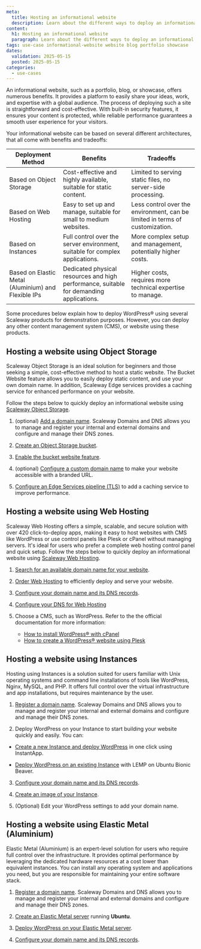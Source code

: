 ```yaml
---
meta:
  title: Hosting an informational website
  description: Learn about the different ways to deploy an informational website (blog, portfolio, showcase) with Scaleway.
content:
  h1: Hosting an informational website
  paragraph: Learn about the different ways to deploy an informational 
tags: use-case informational-website website blog portfolio showcase
dates:
  validation: 2025-05-15
  posted: 2025-05-15
categories:
  - use-cases
---
```


An informational website, such as a portfolio, blog, or showcase, offers numerous benefits. It provides a platform to easily share your ideas, work, and expertise with a global audience. The process of deploying such a site is straightforward and cost-effective. With built-in security features, it ensures your content is protected, while reliable performance guarantees a smooth user experience for your visitors.

Your informational website can be based on several different architectures, that all come with benefits and tradeoffs:

| Deployment Method       | Benefits                                      | Tradeoffs                            |
|-------------------------|-----------------------------------------------|--------------------------------------|
| Based on Object Storage | Cost-effective and highly available, suitable for static content. | Limited to serving static files, no server-side processing. |
| Based on Web Hosting    | Easy to set up and manage, suitable for small to medium websites. | Less control over the environment, can be limited in terms of customization. |
| Based on Instances      | Full control over the server environment, suitable for complex applications. | More complex setup and management, potentially higher costs. |
| Based on Elastic Metal (Aluminium) and Flexible IPs | Dedicated physical resources and high performance, suitable for demanding applications. | Higher costs, requires more technical expertise to manage. |

<Message type="note">
Some procedures below explain how to deploy WordPress® using several Scaleway products for demonstration purposes. However, you can deploy any other content management system (CMS), or website using these products.
</Message>

## Hosting a website using Object Storage

Scaleway Object Storage is an ideal solution for beginners and those seeking a simple, cost-effective method to host a static website. The Bucket Website feature allows you to easily deploy static content, and use your own domain name. In addition, Scaleway Edge services provides a caching service for enhanced performance on your website.

Follow the steps below to quickly deploy an informational website using [Scaleway Object Storage](/object-storage/).

1. (optional) [Add a domain name](/domains-and-dns/quickstart/#how-to-register-an-internal-domain/). Scaleway Domains and DNS allows you to manage and register your internal and external domains and configure and manage their DNS zones.

2. [Create an Object Storage bucket](/object-storage/how-to/create-a-bucket/).

3. [Enable the bucket website feature](/object-storage/how-to/use-bucket-website/).

4. (optional) [Configure a custom domain name](/tutorials/s3-customize-url-cname/) to make your website  accessible with a branded URL.

5. [Configure an Edge Services pipeline (TLS)](/edge-services/quickstart/) to add a caching service to improve performance.

## Hosting a website using Web Hosting

Scaleway Web Hosting offers a simple, scalable, and secure solution with over 420 click-to-deploy apps, making it easy to host websites with CMS like WordPress or use control panels like Plesk or cPanel without managing servers. It's ideal for users who prefer a complete web hosting control panel and quick setup. Follow the steps below to quickly deploy an informational website using [Scaleway Web Hosting](/webhosting/).

1. [Search for an available domain name for your website](/domains-and-dns/quickstart/#how-to-register-an-internal-domain/). 

2. [Order Web Hosting](/webhosting/how-to/order-webhosting/) to efficiently deploy and serve your website.

3. [Configure your domain name and its DNS records](/domains-and-dns/how-to/configure-dns-zones/).

4. [Configure your DNS for Web Hosting](/webhosting/quickstart/#how-to-configure-dns-for-web-hosting)

5. Choose a CMS, such as WordPress. Refer to the the official documentation for more information:
    - [How to install WordPress® with cPanel](https://docs.cpanel.net/knowledge-base/third-party/how-to-install-wordpress-with-cpanel/)
    - [How to create a WordPress® website using Plesk](https://www.plesk.com/blog/guides/how-to-create-a-wordpress-website/)

## Hosting a website using Instances	

Hosting using Instances is a solution suited for users familiar with Unix operating systems and command line installations of tools like WordPress, Nginx, MySQL, and PHP. It offers full control over the virtual infrastructure and app installations, but requires maintenance by the user.

1. [Register a domain name](/domains-and-dns/quickstart/#how-to-register-an-internal-domain/). Scaleway Domains and DNS allows you to manage and register your internal and external domains and configure and manage their DNS zones.

2. Deploy WordPress on your Instance to start building your website quickly and easily. You can:

  - [Create a new Instance and deploy WordPress](/tutorials/wordpress-instantapp/) in one click using InstantApp.

  - [Deploy WordPress on an existing Instance](/tutorials/wordpress-lemp-stack/) with LEMP on Ubuntu Bionic Beaver.

3. [Configure your domain name and its DNS records](/domains-and-dns/how-to/configure-dns-zones/).

4. [Create an image of your Instance](/instances/how-to/create-a-backup/).

5. (Optional) Edit your WordPress settings to add your domain name.

## Hosting a website using Elastic Metal (Aluminium)

Elastic Metal (Aluminium) is an expert-level solution for users who require full control over the infrastructure. It provides optimal performance by leveraging the dedicated hardware resources at a cost lower than equivalent instances. You can install any operating system and applications you need, but you are responsible for maintaining your entire software stack.

1. [Register a domain name](/domains-and-dns/quickstart/#how-to-register-an-internal-domain/). Scaleway Domains and DNS allows you to manage and register your internal and external domains and configure and manage their DNS zones.

2. [Create an Elastic Metal server](/elastic-metal/how-to/create-server/) running **Ubuntu**.

2. [Deploy WordPress on your Elastic Metal server](/tutorials/wordpress-lemp-stack/#installing-the-stack).

3. [Configure your domain name and its DNS records](/domains-and-dns/how-to/configure-dns-zones/).

